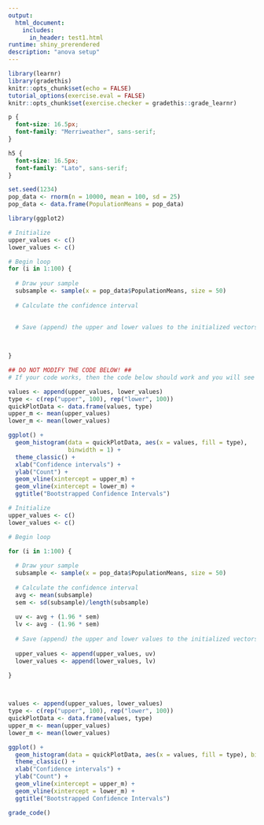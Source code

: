 ```yaml
---
output: 
  html_document:
    includes:
      in_header: test1.html
runtime: shiny_prerendered
description: "anova setup"
---
```


```r
library(learnr)
library(gradethis)
knitr::opts_chunk$set(echo = FALSE)
tutorial_options(exercise.eval = FALSE)
knitr::opts_chunk$set(exercise.checker = gradethis::grade_learnr)

```

```css
p {
  font-size: 16.5px;
  font-family: "Merriweather", sans-serif;
}

h5 {
  font-size: 16.5px;
  font-family: "Lato", sans-serif;
}

```

```r
set.seed(1234)
pop_data <- rnorm(n = 10000, mean = 100, sd = 25)
pop_data <- data.frame(PopulationMeans = pop_data)

library(ggplot2)
```


```r
# Initialize
upper_values <- c()
lower_values <- c()

# Begin loop
for (i in 1:100) {
  
  # Draw your sample
  subsample <- sample(x = pop_data$PopulationMeans, size = 50)
  
  # Calculate the confidence interval

  
  # Save (append) the upper and lower values to the initialized vectors
  

  
}

## DO NOT MODIFY THE CODE BELOW! ##
# If your code works, then the code below should work and you will see the distributions of your bootstrapped confidence intervals below.

values <- append(upper_values, lower_values)
type <- c(rep("upper", 100), rep("lower", 100))
quickPlotData <- data.frame(values, type)
upper_m <- mean(upper_values)
lower_m <- mean(lower_values)

ggplot() +
  geom_histogram(data = quickPlotData, aes(x = values, fill = type),
                 binwidth = 1) +
  theme_classic() +
  xlab("Confidence intervals") +
  ylab("Count") +
  geom_vline(xintercept = upper_m) +
  geom_vline(xintercept = lower_m) +
  ggtitle("Bootstrapped Confidence Intervals")
```


```r

# Initialize
upper_values <- c()
lower_values <- c()

# Begin loop

for (i in 1:100) {
  
  # Draw your sample
  subsample <- sample(x = pop_data$PopulationMeans, size = 50)
  
  # Calculate the confidence interval
  avg <- mean(subsample)
  sem <- sd(subsample)/length(subsample)
  
  uv <- avg + (1.96 * sem)
  lv <- avg - (1.96 * sem)
  
  # Save (append) the upper and lower values to the initialized vectors
  
  upper_values <- append(upper_values, uv)
  lower_values <- append(lower_values, lv)
  
}



values <- append(upper_values, lower_values)
type <- c(rep("upper", 100), rep("lower", 100))
quickPlotData <- data.frame(values, type)
upper_m <- mean(upper_values)
lower_m <- mean(lower_values)

ggplot() +
  geom_histogram(data = quickPlotData, aes(x = values, fill = type), binwidth = 1) +
  theme_classic() +
  xlab("Confidence intervals") +
  ylab("Count") +
  geom_vline(xintercept = upper_m) +
  geom_vline(xintercept = lower_m) +
  ggtitle("Bootstrapped Confidence Intervals")
```

```r
grade_code()
```

<div data-iframe-height></div>